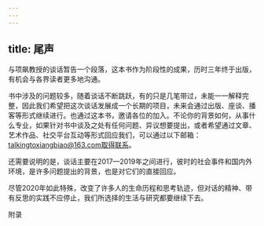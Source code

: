 ```yaml
---
---
---
```

title: 尾声
---




与项飙教授的谈话暂告一个段落，这本书作为阶段性的成果，历时三年终于出版，有机会与各界读者更多地沟通。

书中涉及的问题较多，随着谈话不断跳跃，有的只是几笔带过，未能一一解释完整，因此我们希望把这次谈话发展成一个长期的项目，未来会通过出版、座谈、播客等形式继续进行。也通过这本书，邀请各位的加入。不论你的背景如何，从事什么专业，如果针对书中谈及之处有任何问题、异议想要提出，或者希望通过文章、艺术作品、社交平台互动等形式回应我们，可以通过以下邮箱：talkingtoxiangbiao@163.com取得联系。

还需要说明的是，谈话主要在2017—2019年之间进行，彼时的社会事件和国内外环境，是许多问题提出的背景，也是对它们的直接回应。

尽管2020年如此特殊，改变了许多人的生命历程和思考轨迹，但对话的精神、带有反思的实践不应停止，我们所选择的生活与研究都要继续下去。





附录